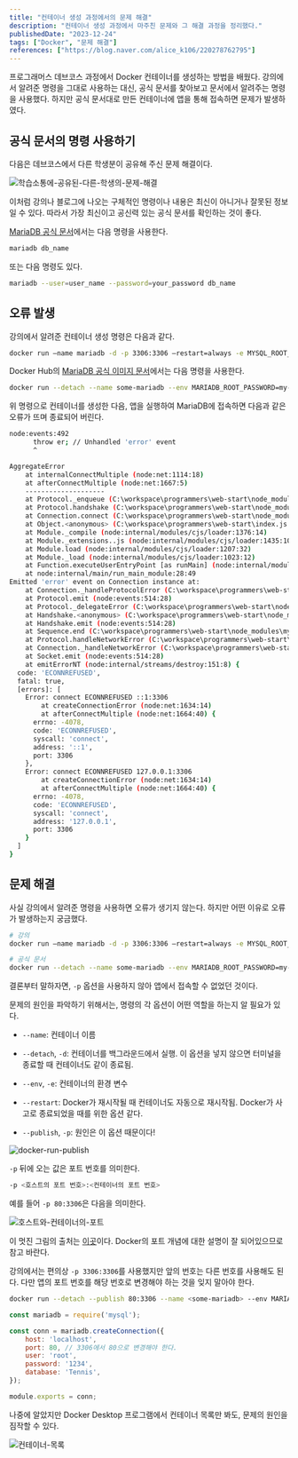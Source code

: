 ```yaml
---
title: "컨테이너 생성 과정에서의 문제 해결"
description: "컨테이너 생성 과정에서 마주친 문제와 그 해결 과정을 정리했다."
publishedDate: "2023-12-24"
tags: ["Docker", "문제 해결"]
references: ["https://blog.naver.com/alice_k106/220278762795"]
---
```


프로그래머스 데브코스 과정에서 Docker 컨테이너를 생성하는 방법을 배웠다. 강의에서 알려준 명령을 그대로 사용하는 대신, 공식 문서를 찾아보고 문서에서 알려주는 명령을 사용했다. 하지만 공식 문서대로 만든 컨테이너에 앱을 통해 접속하면 문제가 발생하였다.

## 공식 문서의 명령 사용하기

다음은 데브코스에서 다른 학생분이 공유해 주신 문제 해결이다.

![학습소통에-공유된-다른-학생의-문제-해결](@assets/컨테이너-생성-과정에서의-문제-해결/학습소통에-공유된-다른-학생의-문제-해결.png)

이처럼 강의나 블로그에 나오는 구체적인 명령이나 내용은 최신이 아니거나 잘못된 정보일 수 있다. 따라서 가장 최신이고 공신력 있는 공식 문서를 확인하는 것이 좋다.

[MariaDB 공식 문서](https://mariadb.com/kb/en/mariadb-command-line-client/)에서는 다음 명령을 사용한다.

```bash
mariadb db_name
```

또는 다음 명령도 있다.

```bash
mariadb --user=user_name --password=your_password db_name
```

## 오류 발생

강의에서 알려준 컨테이너 생성 명령은 다음과 같다.

```bash
docker run —name mariadb -d -p 3306:3306 —restart=always -e MYSQL_ROOT_PASSWORD=root mariadb
```

Docker Hub의 [MariaDB 공식 이미지 문서](https://hub.docker.com/_/mariadb)에서는 다음 명령을 사용한다.

```bash
docker run --detach --name some-mariadb --env MARIADB_ROOT_PASSWORD=my-secret-pw  mariadb:latest
```

위 명령으로 컨테이너를 생성한 다음, 앱을 실행하여 MariaDB에 접속하면 다음과 같은 오류가 뜨며 종료되어 버린다.

```bash
node:events:492
      throw er; // Unhandled 'error' event
      ^

AggregateError
    at internalConnectMultiple (node:net:1114:18)
    at afterConnectMultiple (node:net:1667:5)
    --------------------
    at Protocol._enqueue (C:\workspace\programmers\web-start\node_modules\mysql\lib\protocol\Protocol.js:144:48)
    at Protocol.handshake (C:\workspace\programmers\web-start\node_modules\mysql\lib\protocol\Protocol.js:51:23)
    at Connection.connect (C:\workspace\programmers\web-start\node_modules\mysql\lib\Connection.js:116:18)
    at Object.<anonymous> (C:\workspace\programmers\web-start\index.js:6:9)
    at Module._compile (node:internal/modules/cjs/loader:1376:14)
    at Module._extensions..js (node:internal/modules/cjs/loader:1435:10)
    at Module.load (node:internal/modules/cjs/loader:1207:32)
    at Module._load (node:internal/modules/cjs/loader:1023:12)
    at Function.executeUserEntryPoint [as runMain] (node:internal/modules/run_main:135:12)      
    at node:internal/main/run_main_module:28:49
Emitted 'error' event on Connection instance at:
    at Connection._handleProtocolError (C:\workspace\programmers\web-start\node_modules\mysql\lib\Connection.js:423:8)
    at Protocol.emit (node:events:514:28)
    at Protocol._delegateError (C:\workspace\programmers\web-start\node_modules\mysql\lib\protocol\Protocol.js:398:10)
    at Handshake.<anonymous> (C:\workspace\programmers\web-start\node_modules\mysql\lib\protocol\Protocol.js:153:12)
    at Handshake.emit (node:events:514:28)
    at Sequence.end (C:\workspace\programmers\web-start\node_modules\mysql\lib\protocol\sequences\Sequence.js:78:12)
    at Protocol.handleNetworkError (C:\workspace\programmers\web-start\node_modules\mysql\lib\protocol\Protocol.js:369:14)
    at Connection._handleNetworkError (C:\workspace\programmers\web-start\node_modules\mysql\lib\Connection.js:418:18)
    at Socket.emit (node:events:514:28)
    at emitErrorNT (node:internal/streams/destroy:151:8) {
  code: 'ECONNREFUSED',
  fatal: true,
  [errors]: [
    Error: connect ECONNREFUSED ::1:3306
        at createConnectionError (node:net:1634:14)
        at afterConnectMultiple (node:net:1664:40) {
      errno: -4078,
      code: 'ECONNREFUSED',
      syscall: 'connect',
      address: '::1',
      port: 3306
    },
    Error: connect ECONNREFUSED 127.0.0.1:3306
        at createConnectionError (node:net:1634:14)
        at afterConnectMultiple (node:net:1664:40) {
      errno: -4078,
      code: 'ECONNREFUSED',
      syscall: 'connect',
      address: '127.0.0.1',
      port: 3306
    }
  ]
}
```

## 문제 해결

사실 강의에서 알려준 명령을 사용하면 오류가 생기지 않는다. 하지만 어떤 이유로 오류가 발생하는지 궁금했다.

```bash
# 강의
docker run —name mariadb -d -p 3306:3306 —restart=always -e MYSQL_ROOT_PASSWORD=root mariadb
```

```bash
# 공식 문서
docker run --detach --name some-mariadb --env MARIADB_ROOT_PASSWORD=my-secret-pw  mariadb:latest
```

결론부터 말하자면, `-p` 옵션을 사용하지 않아 앱에서 접속할 수 없었던 것이다.

문제의 원인을 파악하기 위해서는, 명령의 각 옵션이 어떤 역할을 하는지 알 필요가 있다.

- `--name`: 컨테이너 이름
- `--detach`, `-d`: 컨테이너를 백그라운드에서 실행. 이 옵션을 넣지 않으면 터미널을 종료할 때 컨테이너도 같이 종료됨.
- `--env`, `-e`: 컨테이너의 환경 변수
- `--restart`: Docker가 재시작될 때 컨테이너도 자동으로 재시작됨. Docker가 사고로 종료되었을 때를 위한 옵션 같다.

- `--publish`, `-p`: 원인은 이 옵션 때문이다!

![docker-run-publish](@assets/컨테이너-생성-과정에서의-문제-해결/docker-run의-publish-옵션.png)

`-p` 뒤에 오는 값은 포트 번호를 의미한다.

```bash
-p <호스트의 포트 번호>:<컨테이너의 포트 번호>
```

예를 들어 `-p 80:3306`은 다음을 의미한다.

![호스트와-컨테이너의-포트](@assets/컨테이너-생성-과정에서의-문제-해결/호스트와-컨테이너의-포트.png)

이 멋진 그림의 출처는 [이곳](https://blog.naver.com/alice_k106/220278762795)이다. Docker의 포트 개념에 대한 설명이 잘 되어있으므로 참고 바란다.

강의에서는 편의상 `-p 3306:3306`를 사용했지만 앞의 번호는 다른 번호를 사용해도 된다. 다만 앱의 포트 번호를 해당 번호로 변경해야 하는 것을 잊지 말아야 한다.

```bash
docker run --detach --publish 80:3306 --name <some-mariadb> --env MARIADB_ROOT_PASSWORD=<my-secret-pw> mariadb:latest
```

```js
const mariadb = require('mysql');

const conn = mariadb.createConnection({
    host: 'localhost',
    port: 80, // 3306에서 80으로 변경해야 한다.
    user: 'root',
    password: '1234',
    database: 'Tennis',
});

module.exports = conn;
```

나중에 알았지만 Docker Desktop 프로그램에서 컨테이너 목록만 봐도, 문제의 원인을 짐작할 수 있다.

![컨테이너-목록](@assets/컨테이너-생성-과정에서의-문제-해결/컨테이너-목록.png)
